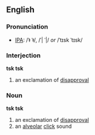 ==English==
===Pronunciation===
*[[IPA]]: /ˈǂ ˈǂ/, /ˈ| ˈ|/ ''or'' /ˈtɪsk ˈtɪsk/
<!--See http://www.owlnet.rice.edu/~ling200/200-lec16-phonetics_consonants-outline.pdf -->

===Interjection===
'''tsk tsk'''

#an exclamation of [[disapproval]]
===Noun===
'''tsk tsk'''

#an exclamation of [[disapproval]]
#an [[alveolar]] [[click]] sound